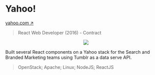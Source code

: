# Yahoo!

<Thick>[yahoo.com ↗](https://yahoo.com/)</Thick>

> React Web Developer (2016) - Contract

<Center className="max-w-lg my-8 mx-auto">
	<img src="/static/work/yahoo/intro.webp" />
</Center>

Built several React components on a Yahoo stack for the Search and Branded Marketing teams using Tumblr as a data serve API.

> OpenStack; Apache; Linux; NodeJS; ReactJS
